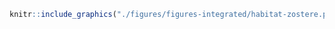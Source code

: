 <!-- #### Habitats - Zostères {-} -->


<!-- -------------------------------------------------- -->

```r
knitr::include_graphics("./figures/figures-integrated/habitat-zostere.png")
```

<br>
